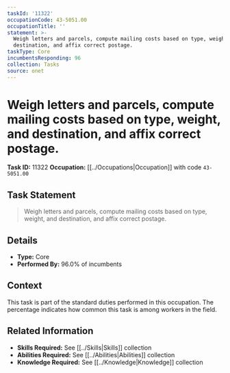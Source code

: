 ```yaml
---
taskId: '11322'
occupationCode: 43-5051.00
occupationTitle: ''
statement: >-
  Weigh letters and parcels, compute mailing costs based on type, weight, and
  destination, and affix correct postage.
taskType: Core
incumbentsResponding: 96
collection: Tasks
source: onet
---
```

# Weigh letters and parcels, compute mailing costs based on type, weight, and destination, and affix correct postage.

**Task ID:** 11322
**Occupation:** [[../Occupations|Occupation]] with code `43-5051.00`

## Task Statement

> Weigh letters and parcels, compute mailing costs based on type, weight, and destination, and affix correct postage.

## Details

- **Type:** Core
- **Performed By:** 96.0% of incumbents

## Context

This task is part of the standard duties performed in this occupation. The percentage indicates how common this task is among workers in the field.

## Related Information

- **Skills Required:** See [[../Skills|Skills]] collection
- **Abilities Required:** See [[../Abilities|Abilities]] collection
- **Knowledge Required:** See [[../Knowledge|Knowledge]] collection
